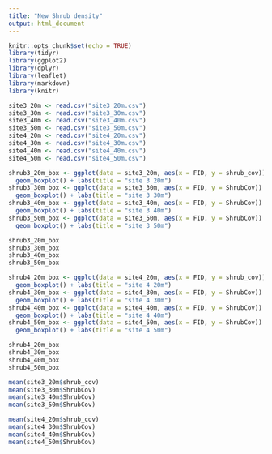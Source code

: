 ```yaml
---
title: "New Shrub density"
output: html_document
---
```


```r
knitr::opts_chunk$set(echo = TRUE)
library(tidyr)
library(ggplot2)
library(dplyr)
library(leaflet)
library(markdown)
library(knitr)
```

```r
site3_20m <- read.csv("site3_20m.csv")
site3_30m <- read.csv("site3_30m.csv")
site3_40m <- read.csv("site3_40m.csv")
site3_50m <- read.csv("site3_50m.csv")
site4_20m <- read.csv("site4_20m.csv")
site4_30m <- read.csv("site4_30m.csv")
site4_40m <- read.csv("site4_40m.csv")
site4_50m <- read.csv("site4_50m.csv")
```
```r
shrub3_20m_box <- ggplot(data = site3_20m, aes(x = FID, y = shrub_cov)) +
  geom_boxplot() + labs(title = "site 3 20m")
shrub3_30m_box <- ggplot(data = site3_30m, aes(x = FID, y = ShrubCov)) +
  geom_boxplot() + labs(title = "site 3 30m")
shrub3_40m_box <- ggplot(data = site3_40m, aes(x = FID, y = ShrubCov)) +
  geom_boxplot() + labs(title = "site 3 40m")
shrub3_50m_box <- ggplot(data = site3_50m, aes(x = FID, y = ShrubCov)) +
  geom_boxplot() + labs(title = "site 3 50m")
```

```r
shrub3_20m_box
shrub3_30m_box
shrub3_40m_box
shrub3_50m_box
```

```r
shrub4_20m_box <- ggplot(data = site4_20m, aes(x = FID, y = shrub_cov)) +
  geom_boxplot() + labs(title = "site 4 20m")
shrub4_30m_box <- ggplot(data = site4_30m, aes(x = FID, y = ShrubCov)) +
  geom_boxplot() + labs(title = "site 4 30m")
shrub4_40m_box <- ggplot(data = site4_40m, aes(x = FID, y = ShrubCov)) +
  geom_boxplot() + labs(title = "site 4 40m")
shrub4_50m_box <- ggplot(data = site4_50m, aes(x = FID, y = ShrubCov)) +
  geom_boxplot() + labs(title = "site 4 50m")
```

```r
shrub4_20m_box
shrub4_30m_box
shrub4_40m_box
shrub4_50m_box
```

```r
mean(site3_20m$shrub_cov)
mean(site3_30m$ShrubCov)
mean(site3_40m$ShrubCov)
mean(site3_50m$ShrubCov)
```

```r
mean(site4_20m$shrub_cov)
mean(site4_30m$ShrubCov)
mean(site4_40m$ShrubCov)
mean(site4_50m$ShrubCov)
```
